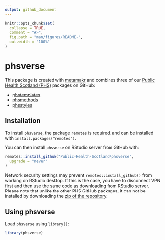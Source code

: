 ```yaml
---
output: github_document
---
```


<!-- README.md is generated from README.Rmd. Please edit that file -->

```r
knitr::opts_chunk$set(
  collapse = TRUE,
  comment = "#>",
  fig.path = "man/figures/README-",
  out.width = "100%"
)
```

# phsverse

This package is created with [metamakr](https://github.com/jdtrat/metamakr) and
combines three of our [Public Health Scotland (PHS)](https://www.publichealthscotland.scot/) packages on GitHub:

- [phstemplates](https://github.com/Public-Health-Scotland/phstemplates)
- [phsmethods](https://github.com/Public-Health-Scotland/phsmethods)
- [phsstyles](https://github.com/Public-Health-Scotland/phsstyles)

## Installation

To install `phsverse`, the package `remotes` is required, and can be installed with `install.packages("remotes")`.

You can then install `phsverse` on RStudio server from GitHub with:

```r
remotes::install_github("Public-Health-Scotland/phsverse",
  upgrade = "never"
)
```

Network security settings may prevent `remotes::install_github()` from working on RStudio desktop. If this is the case, you have to disconnect VPN first and then use the same code as downloading from RStudio server. Please note that unlike the other PHS GitHub packages, it can not be installed by downloading the [zip of the repository](https://github.com/Public-Health-Scotland/phsverse/archive/master.zip). 

## Using phsverse

Load `phsverse` using `library()`:

```r
library(phsverse)
```
